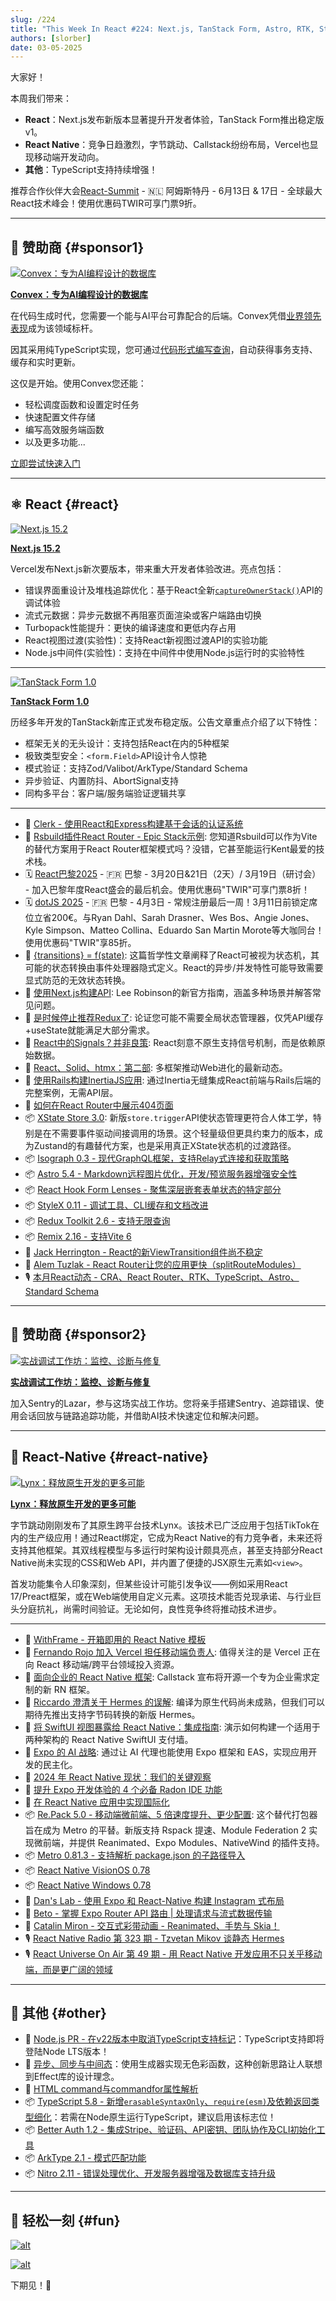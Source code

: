 ```yaml
---
slug: /224
title: "This Week In React #224: Next.js, TanStack Form, Astro, RTK, State Machine, Remix, StyleX | Lynx, Entreprise, SwiftUI, VisionOS, Windows, Hermes, Expo | Node.js, TypeScript, ArkType, Nitro, BetterAuth"
authors: [slorber]
date: 03-05-2025
---
```


大家好！

本周我们带来：

- **React**：Next.js发布新版本显著提升开发者体验，TanStack Form推出稳定版v1。
- **React Native**：竞争日趋激烈，字节跳动、Callstack纷纷布局，Vercel也显现移动端开发动向。
- **其他**：TypeScript支持持续增强！

推荐合作伙伴大会[React-Summit](https://reactsummit.com/?utm_source=Newsletter&utm_medium=thisweekinreact) - 🇳🇱 阿姆斯特丹 - 6月13日 & 17日 - 全球最大React技术峰会！使用优惠码TWIR可享门票9折。

<!-- truncate -->


<Support />

---

## 💸 赞助商 {#sponsor1}

[![Convex：专为AI编程设计的数据库](/emails/issues/224/convex.jpg)](https://convex.link/thisweekai)

**[Convex：专为AI编程设计的数据库](https://convex.link/thisweekai)**

在代码生成时代，您需要一个能与AI平台可靠配合的后端。Convex凭借[业界领先表现](https://stack.convex.dev/introducing-fullstack-bench)成为该领域标杆。

因其采用纯TypeScript实现，您可通过[代码形式编写查询](https://docs.convex.dev/functions/query-functions/)，自动获得事务支持、缓存和实时更新。

这仅是开始。使用Convex您还能：

- 轻松调度函数和设置定时任务
- 快速配置文件存储
- 编写高效服务端函数
- 以及更多功能...

[立即尝试快速入门](https://docs.convex.dev/quickstarts)

---

## ⚛️ React {#react}

[![Next.js 15.2](/emails/issues/224/next.jpg)](https://nextjs.org/blog/next-15-2)

[**Next.js 15.2**](https://nextjs.org/blog/next-15-2)

Vercel发布Next.js新次要版本，带来重大开发者体验改进。亮点包括：

- 错误界面重设计及堆栈追踪优化：基于React全新[`captureOwnerStack()`](https://react.dev/reference/react/captureOwnerStack)API的调试体验
- 流式元数据：异步元数据不再阻塞页面渲染或客户端路由切换
- Turbopack性能提升：更快的编译速度和更低内存占用
- React视图过渡(实验性)：支持React新视图过渡API的实验功能
- Node.js中间件(实验性)：支持在中间件中使用Node.js运行时的实验特性

---

[![TanStack Form 1.0](/emails/issues/224/form.jpg)](https://tanstack.com/blog/announcing-tanstack-form-v1)

[**TanStack Form 1.0**](https://tanstack.com/blog/announcing-tanstack-form-v1)

历经多年开发的TanStack新库正式发布稳定版。公告文章重点介绍了以下特性：

- 框架无关的无头设计：支持包括React在内的5种框架
- 极致类型安全：`<form.Field>`API设计令人惊艳
- 模式验证：支持Zod/Valibot/ArkType/Standard Schema
- 异步验证、内置防抖、AbortSignal支持
- 同构多平台：客户端/服务端验证逻辑共享

---

- 💸 [Clerk - 使用React和Express构建基于会话的认证系统](https://go.clerk.com/HRqsMAP)
- 👀 [Rsbuild插件React Router - Epic Stack示例](https://github.com/rspack-contrib/rsbuild-plugin-react-router/tree/main/examples/epic-stack): 您知道Rsbuild可以作为Vite的替代方案用于React Router框架模式吗？没错，它甚至能运行Kent最爱的技术栈。
- 🗓️ [React巴黎2025](https://react.paris/?utm_source=thisweekinreact) - 🇫🇷 巴黎 - 3月20日&21日（2天）/ 3月19日（研讨会） - 加入巴黎年度React盛会的最后机会。使用优惠码"TWIR"可享门票8折！
- 🗓️ [dotJS 2025](https://www.dotjs.io/?utm_source=thisweekinreact) - 🇫🇷 巴黎 - 4月3日 - 常规注册最后一周！3月11日前锁定席位立省200€。与Ryan Dahl、Sarah Drasner、Wes Bos、Angie Jones、Kyle Simpson、Matteo Collina、Eduardo San Martin Morote等大咖同台！使用优惠码"TWIR"享85折。
- 📜 [\{transitions} = f(state)](https://jordaneldredge.com/blog/transitions-f-of-state/): 这篇哲学性文章阐释了React可被视为状态机，其可能的状态转换由事件处理器隐式定义。React的异步/并发特性可能导致需要显式防范的无效状态转换。
- 📜 [使用Next.js构建API](https://nextjs.org/blog/building-apis-with-nextjs): Lee Robinson的新官方指南，涵盖多种场景并解答常见问题。
- 📜 [是时候停止推荐Redux了](https://www.bennett.ink/its-probably-time-to-stop-recommending-redux): 论证您可能不需要全局状态管理器，仅凭API缓存+useState就能满足大部分需求。
- 📜 [React中的Signals？并非良策](https://www.felgus.dev/blog/signals-in-react): React刻意不原生支持信号机制，而是依赖原始数据。
- 📜 [React、Solid、htmx：第二部](https://bobaekang.com/blog/react-solid-htmx-part-2/): 多框架推动Web进化的最新动态。
- 📜 [使用Rails构建InertiaJS应用](https://avohq.io/blog/inertia-js-with-rails): 通过Inertia无缝集成React前端与Rails后端的完整案例，无需API层。
- 📜 [如何在React Router中展示404页面](https://sergiodxa.com/tutorials/create-show-a-404-in-react-router)
- 📦 [XState Store 3.0](https://stately.ai/blog/2025-02-26-xstate-store-v3): 新版`store.trigger`API使状态管理更符合人体工学，特别是在不需要事件驱动间接调用的场景。这个轻量级但更具约束力的版本，成为Zustand的有趣替代方案，也是采用真正XState状态机的过渡路径。
- 📦 [Isograph 0.3 - 现代GraphQL框架，支持Relay式连接和获取策略](https://isograph.dev/blog/2025/03/03/isograph-0.3.0/)
- 📦 [Astro 5.4 - Markdown远程图片优化，开发/预览服务器增强安全性](https://astro.build/blog/astro-540)
- 📦 [React Hook Form Lenses - 聚焦深层嵌套表单状态的特定部分](https://github.com/react-hook-form/lenses)
- 📦 [StyleX 0.11 - 调试工具、CLI缓存和文档改进](https://stylexjs.com/blog/v0.11.0)
- 📦 [Redux Toolkit 2.6 - 支持无限查询](https://github.com/reduxjs/redux-toolkit/releases/tag/v2.6.0)
- 📦 [Remix 2.16 - 支持Vite 6](https://github.com/remix-run/remix/blob/main/CHANGELOG.md#v2160)
- 🎥 [Jack Herrington - React的新ViewTransition组件尚不稳定](https://www.youtube.com/watch?v=xfzNXa8WYW8)
- 🎥 [Alem Tuzlak - React Router让您的应用更快（splitRouteModules）](https://www.youtube.com/watch?v=A96Xkc9GiGY)
- 🎙️ [本月React动态 - CRA、React Router、RTK、TypeScript、Astro、Standard Schema](https://creators.spotify.com/pod/show/reactiflux/episodes/TMiR-2025-02-Updated-new-project-docs-e2vj003)

<SubscribeFormEmbed placement="middle" />

---

## 💸 赞助商 {#sponsor2}

[![实战调试工作坊：监控、诊断与修复](/emails/issues/224/sentry.jpg)](https://dub.sh/debugging-workshop)

**[实战调试工作坊：监控、诊断与修复](https://dub.sh/debugging-workshop)**

加入Sentry的Lazar，参与这场实战工作坊。您将亲手搭建Sentry、追踪错误、使用会话回放与链路追踪功能，并借助AI技术快速定位和解决问题。

---

## 📱 React-Native {#react-native}

[![Lynx：释放原生开发的更多可能](/emails/issues/224/lynx.jpg)](https://lynxjs.org/blog/lynx-unlock-native-for-more)

[**Lynx：释放原生开发的更多可能**](https://lynxjs.org/blog/lynx-unlock-native-for-more)

字节跳动刚刚发布了其原生跨平台技术Lynx。该技术已广泛应用于包括TikTok在内的生产级应用！通过React绑定，它成为React Native的有力竞争者，未来还将支持其他框架。其双线程模型与多运行时架构设计颇具亮点，甚至支持部分React Native尚未实现的CSS和Web API，并内置了便捷的JSX原生元素如`<view>`。

首发功能集令人印象深刻，但某些设计可能引发争议——例如采用React 17/Preact框架，或在Web端使用自定义元素。这项技术能否兑现承诺、与行业巨头分庭抗礼，尚需时间验证。无论如何，良性竞争终将推动技术进步。

---

- 💸 [WithFrame - 开箱即用的 React Native 模板](https://withfra.me/templates)
- 👀 [Fernando Rojo 加入 Vercel 担任移动端负责人](https://x.com/rauchg/status/1896943726486032783): 值得关注的是 Vercel 正在向 React 移动端/跨平台领域投入资源。
- 👀 [面向企业的 React Native 框架](https://enterprise-framework.callstack.com/): Callstack 宣布将开源一个专为企业需求定制的新 RN 框架。
- 💬 [Riccardo 澄清关于 Hermes 的误解](https://github.com/facebook/react-native/pull/48531): 编译为原生代码尚未成熟，但我们可以期待先推出支持字节码转换的新版 Hermes。
- 📜 [将 SwiftUI 视图暴露给 React Native：集成指南](https://www.callstack.com/blog/exposing-swiftui-views-to-react-native-an-integration-guide): 演示如何构建一个适用于两种架构的 React Native SwiftUI 支付墙。
- 📜 [Expo 的 AI 战略](https://expo.dev/ai/strategy): 通过让 AI 代理也能使用 Expo 框架和 EAS，实现应用开发的民主化。
- 📜 [2024 年 React Native 现状：我们的关键观察](https://blog.swmansion.com/wstate-of-react-native-2024-our-key-takeaways-19a7c0039d36)
- 📜 [提升 Expo 开发体验的 4 个必备 Radon IDE 功能](https://expo.dev/blog/4-must-have-radon-ide-features-for-even-more-convenient-expo-development)
- 📜 [在 React Native 应用中实现国际化](https://addjam.com/blog/2025-02-27/implementing-internationalisation-react-native/)
- 📦 [Re.Pack 5.0 - 移动端微前端、5 倍速度提升、更少配置](https://re-pack.dev/blog/repack-5-release): 这个替代打包器旨在成为 Metro 的平替。新版支持 Rspack 提速、Module Federation 2 实现微前端，并提供 Reanimated、Expo Modules、NativeWind 的插件支持。
- 📦 [Metro 0.81.3 - 支持解析 package.json 的子路径导入](https://github.com/facebook/metro/releases/tag/v0.81.3)
- 📦 [React Native VisionOS 0.78](https://github.com/callstack/react-native-visionos/releases/tag/v0.78.0-visionos)
- 📦 [React Native Windows 0.78](https://github.com/microsoft/react-native-windows/releases/tag/react-native-windows_v0.78.0)
- 🎥 [Dan's Lab - 使用 Expo 和 React-Native 构建 Instagram 式布局](https://www.youtube.com/watch?v=MKCUOLapII4)
- 🎥 [Beto - 掌握 Expo Router API 路由 | 处理请求与流式数据传输](https://www.youtube.com/watch?v=2_UzR1wdimI)
- 🎥 [Catalin Miron - 交互式彩带动画 - Reanimated、手势与 Skia！](https://www.youtube.com/watch?v=MPVUL3MhfZ0)
- 🎙️ [React Native Radio 第 323 期 - Tzvetan Mikov 谈静态 Hermes](https://infinite.red/react-native-radio/rnr-323-static-hermes-with-tzvetan-mikov)
- 🎙️ [React Universe On Air 第 49 期 - 用 React Native 开发应用不只关乎移动端，而是更广阔的领域](https://www.youtube.com/watch?v=G1_RMxtswsc)

---

## 🔀 其他 {#other}

- 👀 [Node.js PR - 在v22版本中取消TypeScript支持标记](https://github.com/nodejs/node/pull/57298)：TypeScript支持即将登陆Node LTS版本！
- 📜 [异步、同步与中间态](https://antfu.me/posts/async-sync-in-between)：使用生成器实现无色彩函数，这种创新思路让人联想到Effect库的设计理念。
- 📜 [HTML command与commandfor属性解析](https://fullystacked.net/command-and-commandfor/)
- 📦 [TypeScript 5.8 - 新增`erasableSyntaxOnly`、`require(esm)`及依赖返回类型细化](https://devblogs.microsoft.com/typescript/announcing-typescript-5-8/)：若需在Node原生运行TypeScript，建议启用该标志位！
- 📦 [Better Auth 1.2 - 集成Stripe、验证码、API密钥、团队协作及CLI初始化工具](https://www.better-auth.com/changelogs/1-2)
- 📦 [ArkType 2.1 - 模式匹配功能](https://github.com/arktypeio/arktype/releases/tag/arktype%402.1.0)
- 📦 [Nitro 2.11 - 错误处理优化、开发服务器增强及数据库支持升级](https://github.com/nitrojs/nitro/releases/tag/v2.11.0)

---

## 🤭 轻松一刻 {#fun}

[![alt](/emails/issues/224/meme.jpg)](https://x.com/devagrawal09/status/1894892406480281924)

[![alt](/emails/issues/224/meme2.jpg)](https://x.com/aidenybai/status/1895868884986778103)

下期见！👋